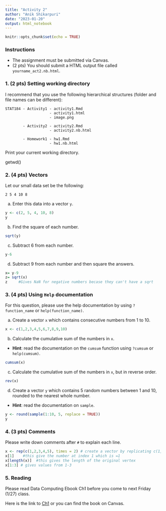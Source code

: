 ```yaml
---
title: "Activity 2"
author: "Anik Shikarpuri"
date: "2023-01-20"
output: html_notebook
---
```


```r
knitr::opts_chunk$set(echo = TRUE)
```

### Instructions

  - The assignment must be submitted via Canvas.  
  - (2 pts) You should submit a HTML output file called `yourname_act2.nb.html`. 

### 1. (2 pts) Setting working directory

I recommend that you use the following hierarchical structures (folder and file names can be different):
```
STAT184 - Activity1 - activity1.Rmd
                    - activity1.html
                    - image.png
                    
        - Activity2 - activity2.Rmd
                    - activity2.nb.html
                    
        - Homework1 - hw1.Rmd
                    - hw1.nb.html
```

Print your current working directory.

getwd()

### 2. (4 pts) Vectors
Let our small data set be the following:
```
2 5 4 10 8
```

a. Enter this data into a vector `y`.

```r
y <- c(2, 5, 4, 10, 8)
y
```


b. Find the square of each number.
```r
sqrt(y)

```


c. Subtract 6 from each number.
```r
y-6
```


d. Subtract 9 from each number and then square the answers. 
```r
x= y-9
z= sqrt(x)
z     #Gives NaN for negative numbers becase they can't have a sqrt
```



### 3. (4 pts) Using `Help` documentation
For this question, please use the help documentation by using `?function_name` or `help(function_name)`.

a. Create a vector `x` which contains consecutive numbers from 1 to 10.
```r
x <- c(1,2,3,4,5,6,7,8,9,10)
```


b. Calculate the cumulative sum of the numbers in `x`. 
- **Hint**: read the documentation on the `cumsum` function using `?cumsum` or `help(cumsum)`.

```r
cumsum(x)

```

c. Calculate the cumulative sum of the numbers in `x`, but in reverse order. 
```r
rev(x)
```

d. Create a vector `y` which contains 5 random numbers between 1 and 10, rounded to the nearest whole number. 
- **Hint**: read the documentation on `sample`.
```r
y <- round(sample(1:10, 5, replace = TRUE))
y

```


### 4. (3 pts) Comments
Please write down comments after `#` to explain each line. 
```r
x <- rep(c(1,2,3,4,5), times = 2) # create a vector by replicating c(1,2,3,4,5) twice
x[1]    #this give the number at index 1 which is =1 
x[length(x)]  #this gives the length of the original vertex
x[1:3] # gives values from 1-3
```

### 5. Reading

Please read Data Computing Ebook Ch1 before you come to next Friday (1/27) class.

Here is the link to [Ch1](https://dtkaplan.github.io/DataComputingEbook/chap-tidy-data.html#chap:tidy-data) or you can find the book on Canvas. 

